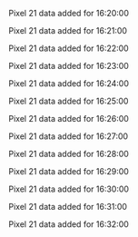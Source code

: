 Pixel 21 data added for 16:20:00

Pixel 21 data added for 16:21:00

Pixel 21 data added for 16:22:00

Pixel 21 data added for 16:23:00

Pixel 21 data added for 16:24:00

Pixel 21 data added for 16:25:00

Pixel 21 data added for 16:26:00

Pixel 21 data added for 16:27:00

Pixel 21 data added for 16:28:00

Pixel 21 data added for 16:29:00

Pixel 21 data added for 16:30:00

Pixel 21 data added for 16:31:00

Pixel 21 data added for 16:32:00

